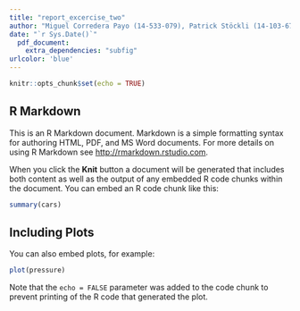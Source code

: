 ```yaml
---
title: "report_excercise_two"
author: "Miguel Corredera Payo (14-533-079), Patrick Stöckli (14-103-675), Tobias Hoesli (17-494-659"
date: "`r Sys.Date()`"
  pdf_document:
    extra_dependencies: "subfig"
urlcolor: 'blue'
---
```


```r
knitr::opts_chunk$set(echo = TRUE)
```

## R Markdown

This is an R Markdown document. Markdown is a simple formatting syntax for authoring HTML, PDF, and MS Word documents. For more details on using R Markdown see <http://rmarkdown.rstudio.com>.

When you click the **Knit** button a document will be generated that includes both content as well as the output of any embedded R code chunks within the document. You can embed an R code chunk like this:

```r
summary(cars)
```

## Including Plots

You can also embed plots, for example:

```r
plot(pressure)
```

Note that the `echo = FALSE` parameter was added to the code chunk to prevent printing of the R code that generated the plot.
